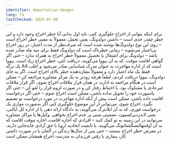 ```yaml
---
identifier: deportation-danger
lang: fa
lastChecked: 2025-07-08
---
```


برای اینکه بتوانی از اخراج جلوگیری کنی، باید اول بدانی آیا خطر اخراج وجود دارد و این خطر چقدر جدی است
– داشتن دولدونگ، یعنی تحمل، معمولاً به معنی خطر اخراج است
– روی این نوع دولدونگ‌ها نوشته شده است که صرف‌نظر از مدت اعتبار، در روز اخراج بی‌اعتبار می‌شوند
– زمانی خطرناک است که دولدونگ فقط برای سه ماه صادر شده باشد
– دولدونگ برای اشتغال یا تحصیل معمولاً خطر اخراج به همراه ندارد
– حتی اگر گواهی اقامت موقت، که به آن بيووا می‌گویند، دریافت کنی، خطر اخراج زیاد است. بيووا یک برگه A4 است که از اداره مهاجرت به عنوان مدرک شناسایی صادر می‌شود و اغلب فقط یک ماه اعتبار دارد و معمولاً نشان‌دهنده خطر بالای اخراج است. اگر به جای دولدونگ، بيووا دریافت کردی، لطفاً هرچه زودتر به یک مرکز مشاوره مراجعه کن
– ممکن است در هنگام مراجعه به اداره، در همان قرار ملاقات اخراج شوی. اگر قرار ملاقات غیرعادی یا مشکوک بود، با احتیاط رفتار کن و در صورت لزوم قرار را لغو کن
– حتی اگر پاسپورت خود را تحویل نداده باشی، ممکن است اخراج شوی
– حتی اگر درخواست اقامت داده باشی، ممکن است پیش از آنکه اداره مهاجرت در مورد درخواست تو تصمیم بگیرد، اخراج شوی. می‌توانی از این موضوع جلوگیری کنی اگر به‌صورت موازی یک درخواست فوری، که به آن ایلانترگ می‌گویند، به دادگاه ارائه دهی یا از اداره کل ایالتی، یعنی لاندزدیرکسیون، تضمینی مبنی بر عدم اخراج بخواهی. وکیل‌ها یا مراکز مشاوره می‌توانند در این زمینه به تو کمک کنند
– افرادی که اجازه اقامت، اجازه موقت اقامت که به آن آوفنتهالتسگشتاتونگ می‌گویند، یا تابعیت اتحادیه اروپا با حق آزادی جابه‌جایی دارند، در معرض خطر اخراج نیستند
– حتی پس از سال‌ها زندگی در آلمان یا در صورت داشتن کار، بیماری یا رفتن فرزندان به مدرسه، اخراج همچنان ممکن است

<Block identifier="get-legal-advice" />
